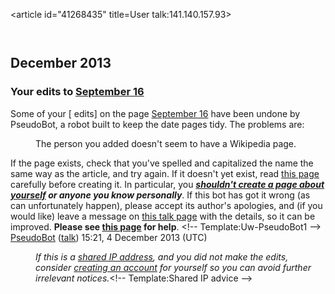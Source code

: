 <article id="41268435" title=User talk:141.140.157.93>
	<talkpage id="41268435" title="User talk:141.140.157.93">

== December 2013 ==

===Your edits to [[September 16]]===

Some of your [{{fullurl:September 16|diff=584531636&amp;oldid=578628977}} edits] on the page 
[[September 16]] have been undone by PseudoBot, a robot built to keep the date pages tidy. The problems are:
: The person you added doesn't seem to have a Wikipedia page.
If the page exists, check that you've spelled and capitalized the name the same way as the article, and try again. If it doesn't yet exist, read [[WP:BIO|this page]] carefully before creating it. In particular, you '''''[[WP:COI|shouldn't create a page about yourself]] or anyone you know personally'''''.
If this bot has got it wrong (as can unfortunately happen), please accept its author's apologies, and (if you would like) leave a message on [[User talk:Pseudomonas|this talk page]] with the details, so it can be improved. '''Please see [[User:Pseudomonas/Guidelines on adding births and deaths|this page]] for help'''. &lt;!-- Template:Uw-PseudoBot1 --&gt; [[User:PseudoBot|PseudoBot]] ([[User talk:PseudoBot|talk]]) 15:21, 4 December 2013 (UTC)
:''If this is a [[Network address translation|shared IP address]], and you did not make the edits, consider [[Wikipedia:Why create an account?|creating an account]] for yourself so you can avoid further irrelevant notices.''&lt;!-- Template:Shared IP advice --&gt;
	</talkpage>
</article>
